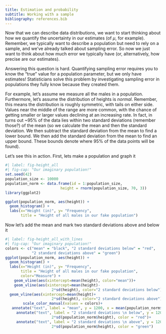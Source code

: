 ```yaml
---
title: Estimation and probability
subtitle: Working with a sample
bibliography: references.bib
---
```


Now that we can describe data distributions, we want to start thinking about how
we quantify the uncertainty in our estimates (of $\mu$, for example). Remember,
we typically want to describe a population but need to rely on a sample, and
we've already talked about sampling error. So now we just want to think about
how much error we typically have (or, alternatively, how precise are our
estimates).

Answering this question is hard. Quantifying sampling error requires you to know
the "true" value for a population parameter, but we only have estimates!
Statisticians solve this problem by investigating sampling error in populations
they fully know because they created them.

For example, let's assume we measure all the males in a population. Furthermore,
let's assume the distribution of heights is *normal*. Remember, this means the
distribution is roughly symmetric, with tails on either side. Values near the
middle of the range are more common, with the chance of getting smaller or
larger values declining at an increasing rate. In fact, in turns out \~95% of
the data lies within two standard deviations (remember those?) of the mean (so
we calculate the mean and then the standard deviation. We then subtract the
standard deviation from the mean to find a lower bound. We then add the standard
deviation from the mean to find an upper bound. These bounds denote where 95% of
the data points will be found).

Let's see this in action. First, lets make a population and graph it

```r
#| label: fig-height_all
#| fig-cap: "Our imaginary population!"
set.seed(42)
population_size <- 10000
population_norm <- data.frame(id = 1:population_size, 
                         height = rnorm(population_size, 70, 3))
library(ggplot2)

ggplot(population_norm, aes(height)) + 
  geom_histogram() +
  labs(x="Height (in)", y= "Frequency",
       title = "Height of all males in our fake population")
```

Now let's add the mean and mark two standard deviations above and below it

```r
#| label: fig-height_all_with_lines
#| fig-cap: "Our imaginary population!"
colors <- c("mean" = "black", "2 standard deviations below" = "red", 
            "2 standard deviations above" = "green")
ggplot(population_norm, aes(height)) + 
  geom_histogram() +
  labs(x="Height (in)", y= "Frequency",
       title = "Height of all males in our fake population",
       color="Measure") +
    geom_vline(aes(xintercept=mean(height), color="mean"))+
    geom_vline(aes(xintercept=mean(height)-
                     2*sd(height), color="2 standard deviations below"))+
  geom_vline(aes(xintercept=mean(height)+
                     2*sd(height), color="2 standard deviations above")) +
        scale_color_manual(values = colors)+
   annotate("text", label = "mean", y = 1200, x = mean(population_norm$height), color = "black") +
     annotate("text", label = "2 standard deviations \n below", y = 1200, x = mean(population_norm$height)-
                     2*sd(population_norm$height), color = "red")+
     annotate("text", label = "2 standard deviations \n above", y = 1200, x = mean(population_norm$height)+
                     2*sd(population_norm$height), color = "green")
```
